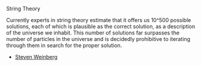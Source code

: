 String Theory

Currently experts in string theory estimate that it offers us 10^500 possible solutions, each of which is plausible as the correct solution, as a description of the universe we inhabit. This number of solutions far surpasses the number of particles in the universe and is decidedly prohibitive to iterating through them in search for the proper solution.

- [Steven Weinberg](https://www.closertotruth.com/series/what-the-theory-everything)